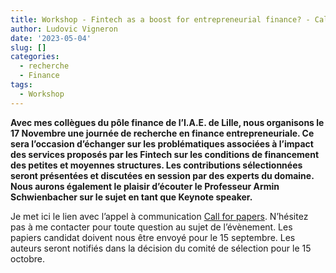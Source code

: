 ```yaml
---
title: Workshop - Fintech as a boost for entrepreneurial finance? - Call
author: Ludovic Vigneron
date: '2023-05-04'
slug: []
categories:
  - recherche
  - Finance
tags:
  - Workshop
---
```


**Avec mes collègues du pôle finance de l'I.A.E. de Lille, nous organisons le 17 Novembre une journée de recherche en finance entrepreneuriale. Ce sera l'occasion d'échanger sur les problématiques associées à l'impact des services proposés par les Fintech sur les conditions de financement des petites et moyennes structures. Les contributions sélectionnées seront présentées et discutées en session par des experts du domaine. Nous aurons également le plaisir d'écouter le Professeur Armin Schwienbacher sur le sujet en tant que Keynote speaker.**

Je met ici le lien avec l'appel à communication [Call for papers](Call.pdf). N'hésitez pas à me contacter pour toute question au sujet de l'évènement. Les papiers candidat doivent nous être envoyé pour le 15 septembre. Les auteurs seront notifiés dans la décision du comité de sélection pour le 15 octobre.
